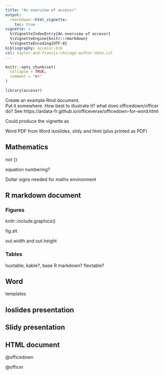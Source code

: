 ```yaml
---
title: "An overview of accessr"
output: 
  rmarkdown::html_vignette:
    toc: true
vignette: >
  %\VignetteIndexEntry{An overview of accessr}
  %\VignetteEngine{knitr::rmarkdown}
  %\VignetteEncoding{UTF-8}
bibliography: accessr.bib
csl: taylor-and-francis-chicago-author-date.csl
---
```


```r
knitr::opts_chunk$set(
  collapse = TRUE,
  comment = "#>"
)
```

```r
library(accessr)
```

Create an example Rmd document.  
Put it somewhere.
How best to illustrate it?
what does officedown/officer do?
See https://ardata-fr.github.io/officeverse/officedown-for-word.html

Could produce the vignette as 

Word
PDF from Word
isoslides, slidy and html (plus printed as PDF)


## Mathematics

\mbox{} not {\rm }

equation numbering?

Dollar signs needed for maths environment

## R markdown document

### 

### Figures

knitr::include.graphics()

fig.alt

out.width and out.height

### Tables

huxtable, kable?, base R markdown? flextable?

## Word

templates

## Ioslides presentation

## Slidy presentation

## HTML document




@officedown

@officer


